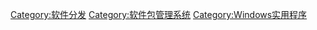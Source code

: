 [[Category:软件分发|Category:软件分发]]
[[Category:软件包管理系统|Category:软件包管理系统]]
[[Category:Windows实用程序|Category:Windows实用程序]]